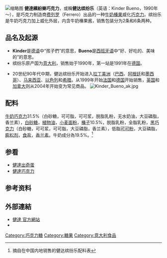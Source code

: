 {{noteTA
|T=zh-hans:健达缤纷乐巧克力;zh-hk:健達繽紛樂朱古力;zh-tw:健達繽紛樂巧克力;
|dt=大陸：健达缤纷乐巧克力；台灣：健達繽紛樂巧克力；香港：健達繽紛樂朱古力
|1=zh-hans:巧克力;zh-hk:朱古力;zh-tw:巧克力;
|d1=大陸：巧克力；台灣：巧克力；香港：朱古力
}}
{{Nutritional value
|name      = [[健達繽紛樂巧克力|健達繽紛樂巧克力]]<br/><small>Kinder Bueno</small>
|image     = Kinder-Bueno-Split.jpg
|caption   = 一份缤纷乐 = 43 g
|kJ        = 2378
|carbs     = 49.5 g
|fat       = 37.3 g
|protein   = 4.2 g
|sodium_mg = 106
|note      =
}}
[[File:Kinderbueno_brand_logo.png|缩略图]]
'''健達繽紛樂巧克力'''，或稱'''健达缤纷乐'''（英语：Kinder Bueno，1990年～），是巧克力制造商[[费列罗|费列罗]]（Ferrero）出品的一种[[牛奶|牛奶]][[榛果|榛果]]威化[[巧克力|巧克力]]。缤纷乐是牛奶巧克力加上威化外层，内含牛奶榛果酱，销售包装分为2条和6条两种。
== 品名及起源 ==
* '''Kinder'''是[[德语|德语]]中“孩子們”的意思，'''Bueno'''是[[西班牙语|西班牙语]]中“好、好吃的、美味的”的意思。
* 缤纷乐原产国为[[意大利|意大利]]，销售始于1990年，第一站是1991年在[[德国|德国]]。

* 20世纪90年代中期，健达缤纷乐开始进入[[拉丁美洲|拉丁美洲]]（[[巴西|巴西]]、[[阿根廷|阿根廷]]和[[墨西哥|墨西哥]]）、[[马来西亚|马来西亚]]、[[以色列|以色列]]和[[希腊|希腊]]。从1999年开始[[法国|法国]]和[[德国|德国]]开始销售，[[英国|英国]]和[[加拿大|加拿大]]则从2004年开始变为常见商品。 [[File:Kinder_Bueno_ak.jpg|thumbnail]]

== 配料 ==
[[牛奶巧克力|牛奶巧克力]]31.5%（白砂糖，可可脂，可可浆，脱脂乳粉，无水奶油，大豆磷脂，香兰素），[[白砂糖|白砂糖]]，[[植物油|植物油]]，[[小麦面粉|小麦面粉]]，[[榛子|榛子]]10.5%，脱脂乳粉，全脂乳粉，[[黑巧克力|黑巧克力]]（白砂糖，可可浆，可可脂，大豆磷脂，香兰素），低脂[[可可粉|可可粉]]，大豆磷脂，[[膨松剂|膨松剂]]，[[食盐|食盐]]，[[香兰素|香兰素]]。牛奶成分為19.5%。<ref>摘自在中国内地销售的健达缤纷乐配料表</ref>

==参看==
* [[健達出奇蛋|健達出奇蛋]]
* [[健達巧克力|健達巧克力]]

==参考资料==
{{Commonscat|Kinder Bueno}}
{{Reflist}}


== 外部連結 ==
* [https://www.kinder.com/hk/zh/ 健達 官方網站] {{Wayback|url=https://www.kinder.com/hk/zh/ |date=20210504054757 }}
* {{Facebook|kinderhongkong|健達 官方}}


{{費列羅的產品}}
[[Category:巧克力糖|Category:巧克力糖]]
[[Category:糖果|Category:糖果]]
[[Category:意大利食品|Category:意大利食品]]